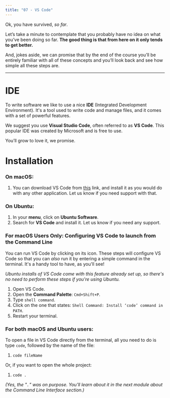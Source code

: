 ```yaml
---
title: "07 - VS Code"
---
```


Ok, you have survived, _so far_.

Let’s take a minute to contemplate that you probably have no idea on what you’ve been doing so far. **The good thing is that from here on it only tends to get better.**

And, jokes aside, we can promise that by the end of the course you’ll be entirely familiar with all of these concepts and you’ll look back and see how simple all these steps are.

---

# IDE

To write software we like to use a nice **IDE** (Integrated Development Environment). It's a tool used to write code and manage files, and it comes with a set of powerful features.

We suggest you use **Visual Studio Code**, often referred to as **VS Code**. This popular IDE was created by Microsoft and is free to use.

You’ll grow to love it, we promise.

# Installation

### On macOS:

1. You can download VS Code from [this](https://code.visualstudio.com/docs?dv=osx) link, and install it as you would do with any other application. Let us know if you need support with that.

### On Ubuntu:

1. In your **menu**, click on **Ubuntu Software**.
2. Search for **VS Code** and install it. Let us know if you need any support.

### For macOS Users Only: Configuring VS Code to launch from the Command Line

You can run VS Code by clicking on its icon. These steps will configure VS Code so that you can _also_ run it by entering a simple command in the terminal. It's a handy tool to have, as you'll see!

_Ubuntu installs of VS Code come with this feature already set up, so there's no need to perform these steps if you're using Ubuntu._

1. Open VS Code.
2. Open the **Command Palette**: `Cmd+Shift+P`.
3. Type `shell command`.
4. Click on the one that states: `Shell Command: Install ‘code’ command in PATH`.
5. Restart your terminal.

### For both macOS and Ubuntu users:

To open a file in VS Code directly from the terminal, all you need to do is type `code`, followed by the name of the file:

1. `code fileName`

Or, if you want to open the whole project:

1. `code .`

_(Yes, the "`.`" was on purpose. You’ll learn about it in the next module about the Command Line Interface section.)_
